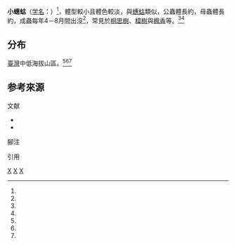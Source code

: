 {{Speciesbox
| taxon = Platypleura takasagona
| binomial_authority = （[[松村松年|Matsumura]], 1917）<ref name="taubif-namecode-330039"/><ref name="陳振祥2007-p47">{{harvnb|陳振祥|2007|p=47}}</ref><ref>{{harvnb|Sanborn|2013|p=43}}</ref><ref name="digitalarchives-Platypleura-takasagona"/>
| synonyms = 
|}}

'''小蟪蛄'''（[[学名|学名]]：{{sname|''Platypleura takasagona''}}）<ref name="TaiBNET-330039"/>，體型較小且體色較淡，與[[蟪蛄|蟪蛄]]類似，公蟲體長約{{convert|16|-|18|mm}}，母蟲體長約{{convert|17|-|18|mm}}，成蟲每年4－8月間出沒<ref name="digitalarchives-Platypleura-takasagona"/>，常見於[[相思樹|相思樹]]、[[樟樹|樟樹]]與[[楓香|楓香]]等。<ref name="taubif-namecode-330039"/><ref name="陳振祥2007-p47"/>

==分布 ==
[[臺灣|臺灣]]中低海拔山區。<ref name="陳振祥2007-p47"/><ref name="taubif-namecode-330039"/><ref name="digitalarchives-Platypleura-takasagona"/>

== 参考來源 ==
;文献

*{{cite isbn|9780124166387 |ref=harv|noedit}}
*{{cite isbn|9789864179589 |ref=harv|noedit}}

;腳注
{{noteFoot}}
;引用
{{reflist|39em|refs=
<ref name="TaiBNET-330039"> {{TaiBNET| zh=小蟪蛄 | id=330039 | binomial=Platypleura takasagona | authority=Matsumura, 1917| var= | accessdate=2016-02-15}}</ref>
<ref name="taubif-namecode-330039">{{cite web |url=http://taibif.org.tw/taibif_search/species_detail.php?name_code=330039 |title=Platypleura takasagona (Matsumura, 1917) 小蟪蛄 |publisher=臺灣生物多樣性資訊入口網-TaiBif |accessdate=2016-02-15 }}{{Dead link}}；2015-10-01日之前的前端介面舊版：{{cite web |url=http://taibif.tw/zh/namecode/330039 |title=Platypleura takasagona (Matsumura, 1917) 小蟪蛄 |publisher=臺灣生物多樣性資訊入口網-TaiBif |accessdate=2016-02-15 |archiveurl=https://web.archive.org/web/20160312032903/http://taibif.tw/zh/namecode/330039 |archivedate=2016-03-12 |deadurl=yes }}</ref>
<ref name="digitalarchives-Platypleura-takasagona">{{cite web |title=學名:''Platypleura takasagona'' (Matsumura, 1917) 中文名:小蟪蛄 |publisher=[[數位典藏|數位典藏]]與數位學習國家型科技計畫 |accessdate=2016-02-15 |url=http://catalog.digitalarchives.tw/Search/Search.jsp?QS=Platypleura+takasagona |archive-date=2016-02-23 |archive-url=https://web.archive.org/web/20160223044808/http://catalog.digitalarchives.tw/Search/Search.jsp?QS=Platypleura+takasagona |dead-url=no }}[http://catalog.digitalarchives.tw/item/00/6d/24/bf.html map] {{Wayback|url=http://catalog.digitalarchives.tw/item/00/6d/24/bf.html |date=20160223043012 }}、[http://catalog.digitalarchives.tw/item/00/6d/24/be.html ] {{Wayback|url=http://catalog.digitalarchives.tw/item/00/6d/24/be.html |date=20160223065109 }}、[http://catalog.digitalarchives.tw/item/00/5b/26/58.html ] {{Wayback|url=http://catalog.digitalarchives.tw/item/00/5b/26/58.html |date=20190604224511 }}、[http://catalog.digitalarchives.tw/item/00/5b/26/dc.html ] {{Wayback|url=http://catalog.digitalarchives.tw/item/00/5b/26/dc.html |date=20160223091305 }}、[http://catalog.digitalarchives.tw/item/00/5b/28/21.html ] {{Wayback|url=http://catalog.digitalarchives.tw/item/00/5b/28/21.html |date=20160223075848 }}、[http://catalog.digitalarchives.tw/item/00/5b/29/7f.html ] {{Wayback|url=http://catalog.digitalarchives.tw/item/00/5b/29/7f.html |date=20160223075738 }}、[http://catalog.digitalarchives.tw/item/00/11/36/85.html ] {{Wayback|url=http://catalog.digitalarchives.tw/item/00/11/36/85.html |date=20160223084758 }}、[http://catalog.digitalarchives.tw/item/00/11/36/8c.html ] {{Wayback|url=http://catalog.digitalarchives.tw/item/00/11/36/8c.html |date=20160223072108 }}、[http://catalog.digitalarchives.tw/item/00/11/36/79.html ] {{Wayback|url=http://catalog.digitalarchives.tw/item/00/11/36/79.html |date=20160223051746 }}、[http://catalog.digitalarchives.tw/item/00/11/36/7a.html ] {{Wayback|url=http://catalog.digitalarchives.tw/item/00/11/36/7a.html |date=20160223055111 }}、[http://catalog.digitalarchives.tw/item/00/11/36/7b.html ] {{Wayback|url=http://catalog.digitalarchives.tw/item/00/11/36/7b.html |date=20160223081117 }}、[http://catalog.digitalarchives.tw/item/00/11/36/7c.html ] {{Wayback|url=http://catalog.digitalarchives.tw/item/00/11/36/7c.html |date=20160223074558 }}、<br/>[http://catalog.digitalarchives.tw/item/00/11/36/7d.html ] {{Wayback|url=http://catalog.digitalarchives.tw/item/00/11/36/7d.html |date=20160223062721 }}、[http://catalog.digitalarchives.tw/item/00/11/36/7e.html ] {{Wayback|url=http://catalog.digitalarchives.tw/item/00/11/36/7e.html |date=20160223044259 }}、[http://catalog.digitalarchives.tw/item/00/11/36/7f.html ] {{Wayback|url=http://catalog.digitalarchives.tw/item/00/11/36/7f.html |date=20160223071018 }}、[http://catalog.digitalarchives.tw/item/00/11/36/81.html ] {{Wayback|url=http://catalog.digitalarchives.tw/item/00/11/36/81.html |date=20160223075253 }}、[http://catalog.digitalarchives.tw/item/00/11/36/84.html ] {{Wayback|url=http://catalog.digitalarchives.tw/item/00/11/36/84.html |date=20160223071634 }}、[http://catalog.digitalarchives.tw/item/00/11/36/87.html ] {{Wayback|url=http://catalog.digitalarchives.tw/item/00/11/36/87.html |date=20160223045810 }}、[http://catalog.digitalarchives.tw/item/00/11/36/88.html ] {{Wayback|url=http://catalog.digitalarchives.tw/item/00/11/36/88.html |date=20160223063828 }}、[http://catalog.digitalarchives.tw/item/00/11/36/80.html ] {{Wayback|url=http://catalog.digitalarchives.tw/item/00/11/36/80.html |date=20160223080659 }}、[http://catalog.digitalarchives.tw/item/00/11/36/82.html ] {{Wayback|url=http://catalog.digitalarchives.tw/item/00/11/36/82.html |date=20160223053356 }}、[http://catalog.digitalarchives.tw/item/00/11/36/83.html ] {{Wayback|url=http://catalog.digitalarchives.tw/item/00/11/36/83.html |date=20160223053906 }}、[http://catalog.digitalarchives.tw/item/00/11/36/86.html ] {{Wayback|url=http://catalog.digitalarchives.tw/item/00/11/36/86.html |date=20160223061512 }}、<br/>[http://catalog.digitalarchives.tw/item/00/11/36/8d.html ] {{Wayback|url=http://catalog.digitalarchives.tw/item/00/11/36/8d.html |date=20160223054350 }}、[http://catalog.digitalarchives.tw/item/00/11/36/8a.html ] {{Wayback|url=http://catalog.digitalarchives.tw/item/00/11/36/8a.html |date=20160223061952 }}、[http://catalog.digitalarchives.tw/item/00/11/36/8b.html ] {{Wayback|url=http://catalog.digitalarchives.tw/item/00/11/36/8b.html |date=20160223084337 }}、[http://catalog.digitalarchives.tw/item/00/11/36/8e.html ] {{Wayback|url=http://catalog.digitalarchives.tw/item/00/11/36/8e.html |date=20160223053030 }}、[http://catalog.digitalarchives.tw/item/00/11/36/89.html ] {{Wayback|url=http://catalog.digitalarchives.tw/item/00/11/36/89.html |date=20160223042706 }}</ref>
}}

{{commonscat-inline|Platypleura takasagona}}
{{Authority control}}
{{taxonbar}}
[[Category:_1917年描述的昆虫|X]]
[[Category:蟪蛄屬|X]]
[[Category:台灣特有種|X]]